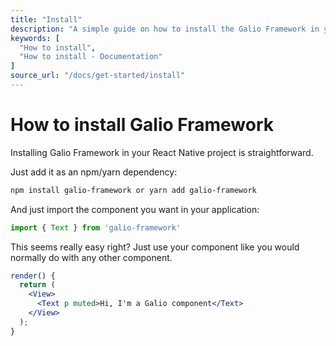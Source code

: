 ```yaml
---
title: "Install"
description: "A simple guide on how to install the Galio Framework in your React Native project using npm or yarn."
keywords: [
  "How to install",
  "How to install - Documentation"
]
source_url: "/docs/get-started/install"
---
```



# How to install Galio Framework
Installing Galio Framework in your React Native project is straightforward.

<CarbonAds serve="CE7IPK3L" placement="galioio" />

Just add it as an npm/yarn dependency:

```bash
npm install galio-framework or yarn add galio-framework
```

And just import the component you want in your application:

```jsx
import { Text } from 'galio-framework'
```

This seems really easy right? Just use your component like you would normally do with any other component.

```jsx
render() {
  return (
    <View>
      <Text p muted>Hi, I'm a Galio component</Text>
    </View>
  );
}
```
